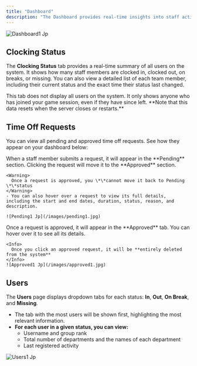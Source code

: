 ```yaml
---
title: "Dashboard"
description: "The Dashboard provides real-time insights into staff activity, showing each team member’s current status and their last clock-in time. It also allows you to view and manage time off requests, displaying both pending and approved requests in one place."
---
```


![Dashboard1 Jp](/images/dashboard1.jpg)

## Clocking Status

The **Clocking Status** tab provides a real-time summary of all users on the system. It shows how many staff members are clocked in, clocked out, on breaks, or missing. You can also view a detailed list of each team member, including their current status and the exact time their status last changed.

<Info>
  This tab does not display all users on the system. It only shows anyone who has joined your game session, even if they have since left. **Note that this data resets when the server closes or restarts.**
</Info>

## Time Off Requests

You can view all pending and approved time off requests. See how they appear on your dashboard below:

<AccordionGroup>
  <Accordion title="Pending Requests" defaultOpen icon="clock">
    When a staff member submits a request, it will appear in the **Pending** section. Clicking the request will move it to the **Approved** section.

    <Warning>
      Once a request is approved, you \*\*cannot move it back to Pending \*\*status
    </Warning>
    - You can also hover over a request to view its full details, including the start and end dates, duration, status, reason, and description.

    ![Pending1 Jp](/images/pending1.jpg)
  </Accordion>
  <Accordion title="Approved Requests" defaultOpen icon="badge-check">
    Once a request is approved, it will appear in the **Approved** tab. You can hover over it to see all its details.

    <Info>
      Once you click an approved request, it will be **entirely deleted from the system**
    </Info>
    ![Approved1 Jp](/images/approved1.jpg)
  </Accordion>
</AccordionGroup>

## Users

The **Users** page displays dropdown tabs for each status: **In**, **Out**, **On Break**, and **Missing**.

- The tab with the most users will be shown first, highlighting the most relevant information.
- **For each user in a given status, you can view:**
  - Username and group rank
  - Total number of departments and the names of each department
  - Last registered activity

![Users1 Jp](/images/Users1.jpg)